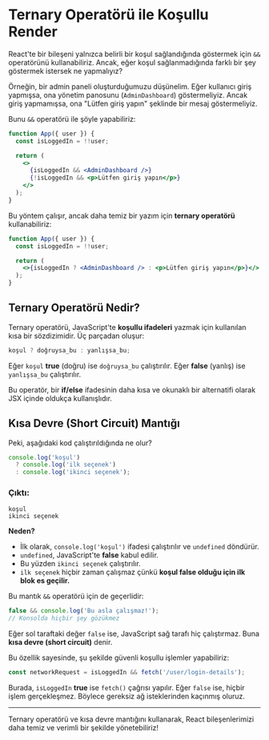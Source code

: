 # Ternary Operatörü ile Koşullu Render

React'te bir bileşeni yalnızca belirli bir koşul sağlandığında göstermek için `&&` operatörünü kullanabiliriz. Ancak, eğer koşul sağlanmadığında farklı bir şey göstermek istersek ne yapmalıyız?

Örneğin, bir admin paneli oluşturduğumuzu düşünelim. Eğer kullanıcı giriş yapmışsa, ona yönetim panosunu (`AdminDashboard`) göstermeliyiz. Ancak giriş yapmamışsa, ona "Lütfen giriş yapın" şeklinde bir mesaj göstermeliyiz.

Bunu `&&` operatörü ile şöyle yapabiliriz:

```jsx
function App({ user }) {
  const isLoggedIn = !!user;

  return (
    <>
      {isLoggedIn && <AdminDashboard />}
      {!isLoggedIn && <p>Lütfen giriş yapın</p>}
    </>
  );
}
```

Bu yöntem çalışır, ancak daha temiz bir yazım için **ternary operatörü** kullanabiliriz:

```jsx
function App({ user }) {
  const isLoggedIn = !!user;

  return (
    <>{isLoggedIn ? <AdminDashboard /> : <p>Lütfen giriş yapın</p>}</>
  );
}
```

## Ternary Operatörü Nedir?

Ternary operatörü, JavaScript'te **koşullu ifadeleri** yazmak için kullanılan kısa bir sözdizimidir. Üç parçadan oluşur:

```jsx
koşul ? doğruysa_bu : yanlışsa_bu;
```

Eğer `koşul` **true** (doğru) ise `doğruysa_bu` çalıştırılır. Eğer **false** (yanlış) ise `yanlışsa_bu` çalıştırılır.

Bu operatör, bir **if/else** ifadesinin daha kısa ve okunaklı bir alternatifi olarak JSX içinde oldukça kullanışlıdır.

## Kısa Devre (Short Circuit) Mantığı

Peki, aşağıdaki kod çalıştırıldığında ne olur?

```jsx
console.log('koşul')
  ? console.log('ilk seçenek')
  : console.log('ikinci seçenek');
```

### Çıktı:

```plaintext
koşul
ikinci seçenek
```

**Neden?**

- İlk olarak, `console.log('koşul')` ifadesi çalıştırılır ve `undefined` döndürür.
- `undefined`, JavaScript'te **false** kabul edilir.
- Bu yüzden `ikinci seçenek` çalıştırılır.
- `ilk seçenek` hiçbir zaman çalışmaz çünkü **koşul false olduğu için ilk blok es geçilir.**

Bu mantık `&&` operatörü için de geçerlidir:

```jsx
false && console.log('Bu asla çalışmaz!');
// Konsolda hiçbir şey gözükmez
```

Eğer sol taraftaki değer `false` ise, JavaScript sağ tarafı hiç çalıştırmaz. Buna **kısa devre (short circuit)** denir.

Bu özellik sayesinde, şu şekilde güvenli koşullu işlemler yapabiliriz:

```jsx
const networkRequest = isLoggedIn && fetch('/user/login-details');
```

Burada, `isLoggedIn` **true** ise `fetch()` çağrısı yapılır. Eğer `false` ise, hiçbir işlem gerçekleşmez. Böylece gereksiz ağ isteklerinden kaçınmış oluruz.

---

Ternary operatörü ve kısa devre mantığını kullanarak, React bileşenlerimizi daha temiz ve verimli bir şekilde yönetebiliriz!
